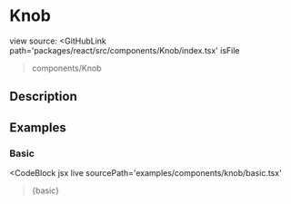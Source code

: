 
# Knob

view source: 
<GitHubLink
  path='packages/react/src/components/Knob/index.tsx'
  isFile
>components/Knob</GitHubLink>

## Description


## Examples

### Basic

<CodeBlock
  jsx
  live
  sourcePath='examples/components/knob/basic.tsx'
>{basic}</CodeBlock>
